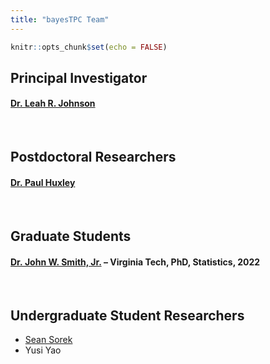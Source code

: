 ```yaml
---
title: "bayesTPC Team"
---
```


```r
knitr::opts_chunk$set(echo = FALSE)
```


## Principal Investigator

#### [Dr. Leah R. Johnson](leahJ.html)

<br>

## Postdoctoral Researchers

#### [Dr. Paul Huxley](paulH.html)


<br>

## Graduate Students

#### [Dr. John W. Smith, Jr.](https://johnwilliamsmithjr.github.io/) -- Virginia Tech, PhD, Statistics, 2022

<br>

## Undergraduate Student Researchers

- [Sean Sorek](seanS.qmd)
- Yusi Yao

